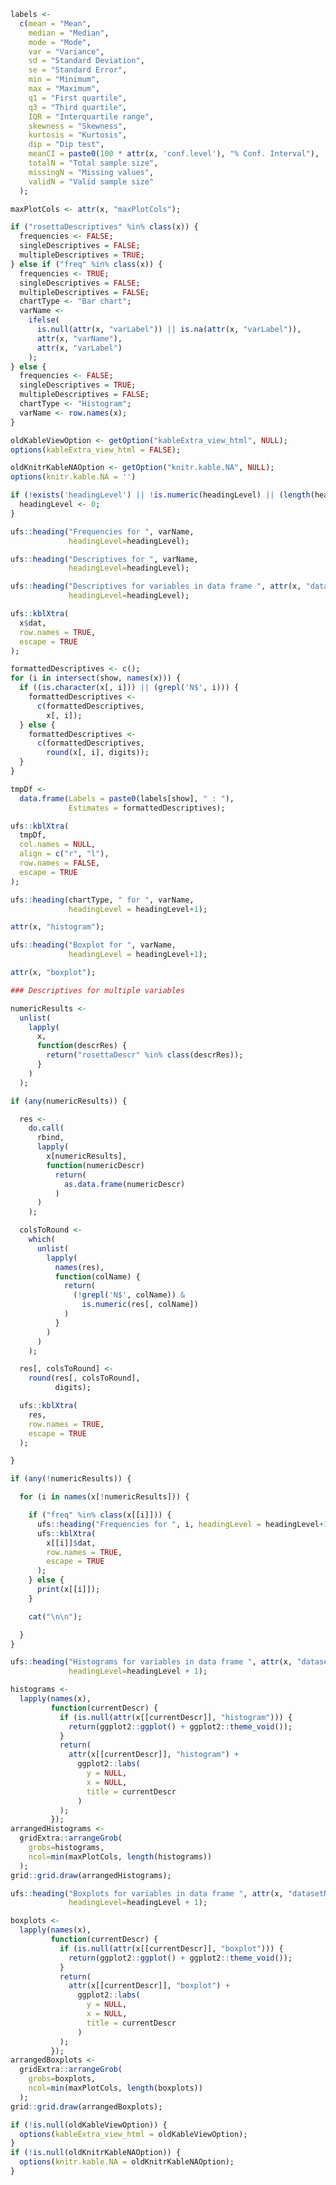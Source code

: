 
<div style="display:block;clear:both;" class="rosetta-descr-start"></div>
<div class="rosetta-descr-container">

```{r,eval=TRUE, echo=FALSE}

labels <-
  c(mean = "Mean",
    median = "Median",
    mode = "Mode",
    var = "Variance",
    sd = "Standard Deviation",
    se = "Standard Error",
    min = "Minimum",
    max = "Maximum",
    q1 = "First quartile",
    q3 = "Third quartile",
    IQR = "Interquartile range",
    skewness = "Skewness",
    kurtosis = "Kurtosis",
    dip = "Dip test",
    meanCI = paste0(100 * attr(x, 'conf.level'), "% Conf. Interval"),
    totalN = "Total sample size",
    missingN = "Missing values",
    validN = "Valid sample size"
  );

maxPlotCols <- attr(x, "maxPlotCols");

if ("rosettaDescriptives" %in% class(x)) {
  frequencies <- FALSE;
  singleDescriptives = FALSE;
  multipleDescriptives = TRUE;
} else if ("freq" %in% class(x)) {
  frequencies <- TRUE;
  singleDescriptives = FALSE;
  multipleDescriptives = FALSE;
  chartType <- "Bar chart";
  varName <-
    ifelse(
      is.null(attr(x, "varLabel")) || is.na(attr(x, "varLabel")),
      attr(x, "varName"),
      attr(x, "varLabel")
    );
} else {
  frequencies <- FALSE;
  singleDescriptives = TRUE;
  multipleDescriptives = FALSE;
  chartType <- "Histogram";
  varName <- row.names(x);
}

oldKableViewOption <- getOption("kableExtra_view_html", NULL);
options(kableExtra_view_html = FALSE);

oldKnitrKableNAOption <- getOption("knitr.kable.NA", NULL);
options(knitr.kable.NA = '')

if (!exists('headingLevel') || !is.numeric(headingLevel) || (length(headingLevel) != 1)) {
  headingLevel <- 0;
}

```

```{r, results='asis', eval=frequencies}

ufs::heading("Frequencies for ", varName,
             headingLevel=headingLevel);
```

```{r, results='asis', eval=singleDescriptives}
ufs::heading("Descriptives for ", varName,
             headingLevel=headingLevel);
```

```{r, results='asis', eval=multipleDescriptives}
ufs::heading("Descriptives for variables in data frame ", attr(x, "datasetName"),
             headingLevel=headingLevel);
```

```{r, echo=echoPartial, results='asis', eval=frequencies}

ufs::kblXtra(
  x$dat,
  row.names = TRUE,
  escape = TRUE
);

```

```{r, echo=echoPartial, results='asis', eval=singleDescriptives}

formattedDescriptives <- c();
for (i in intersect(show, names(x))) {
  if ((is.character(x[, i])) || (grepl('N$', i))) {
    formattedDescriptives <-
      c(formattedDescriptives,
        x[, i]);
  } else {
    formattedDescriptives <-
      c(formattedDescriptives,
        round(x[, i], digits));
  }
}

tmpDf <-
  data.frame(Labels = paste0(labels[show], " : "),
             Estimates = formattedDescriptives);

ufs::kblXtra(
  tmpDf,
  col.names = NULL,
  align = c("r", "l"),
  row.names = FALSE,
  escape = TRUE
);

```

```{r, echo=echoPartial, results='asis', eval=(!is.null(attr(x, "histogram"))), fig.width=5, fig.height=5, fig.cap=paste0("Histogram for ", varName) }

ufs::heading(chartType, " for ", varName,
             headingLevel = headingLevel+1);

attr(x, "histogram");

```

```{r, echo=echoPartial, results='asis', eval=(singleDescriptives && (!is.null(attr(x, "boxplot")))), fig.width=5, fig.height=5, fig.cap=paste0("Boxplot for ", varName) }

ufs::heading("Boxplot for ", varName,
             headingLevel = headingLevel+1);

attr(x, "boxplot");

```

```{r, echo=echoPartial, results='asis', eval=multipleDescriptives}

### Descriptives for multiple variables

numericResults <-
  unlist(
    lapply(
      x,
      function(descrRes) {
        return("rosettaDescr" %in% class(descrRes));
      }
    )
  );

if (any(numericResults)) {

  res <-
    do.call(
      rbind,
      lapply(
        x[numericResults],
        function(numericDescr)
          return(
            as.data.frame(numericDescr)
          )
      )
    );

  colsToRound <-
    which(
      unlist(
        lapply(
          names(res),
          function(colName) {
            return(
              (!grepl('N$', colName)) &
                is.numeric(res[, colName])
            )
          }
        )
      )
    );

  res[, colsToRound] <-
    round(res[, colsToRound],
          digits);

  ufs::kblXtra(
    res,
    row.names = TRUE,
    escape = TRUE
  );

}

if (any(!numericResults)) {

  for (i in names(x[!numericResults])) {

    if ("freq" %in% class(x[[i]])) {
      ufs::heading("Frequencies for ", i, headingLevel = headingLevel+1);
      ufs::kblXtra(
        x[[i]]$dat,
        row.names = TRUE,
        escape = TRUE
      );
    } else {
      print(x[[i]]);
    }

    cat("\n\n");

  }
}

```



```{r, echo=echoPartial, results='asis', eval=(multipleDescriptives && !is.null(attr(x[[1]], "histogram"))), fig.width=8, fig.height=(2 * ceiling(length(x)/4)), fig.cap=paste0("Histograms for variables in data frame ", attr(x, "datasetName")) }

ufs::heading("Histograms for variables in data frame ", attr(x, "datasetName"),
             headingLevel=headingLevel + 1);

histograms <-
  lapply(names(x),
         function(currentDescr) {
           if (is.null(attr(x[[currentDescr]], "histogram"))) {
             return(ggplot2::ggplot() + ggplot2::theme_void());
           }
           return(
             attr(x[[currentDescr]], "histogram") +
               ggplot2::labs(
                 y = NULL,
                 x = NULL,
                 title = currentDescr
               )
           );
         });
arrangedHistograms <-
  gridExtra::arrangeGrob(
    grobs=histograms,
    ncol=min(maxPlotCols, length(histograms))
  );
grid::grid.draw(arrangedHistograms);

```

```{r, echo=echoPartial, results='asis', eval=(multipleDescriptives && !is.null(attr(x[[1]], "boxplot"))), fig.width=8, fig.height=(2 * ceiling(length(x)/4)), fig.cap=paste0("Boxplots for variables in data frame ", attr(x, "datasetName")) }

ufs::heading("Boxplots for variables in data frame ", attr(x, "datasetName"),
             headingLevel=headingLevel + 1);

boxplots <-
  lapply(names(x),
         function(currentDescr) {
           if (is.null(attr(x[[currentDescr]], "boxplot"))) {
             return(ggplot2::ggplot() + ggplot2::theme_void());
           }
           return(
             attr(x[[currentDescr]], "boxplot") +
               ggplot2::labs(
                 y = NULL,
                 x = NULL,
                 title = currentDescr
               )
           );
         });
arrangedBoxplots <-
  gridExtra::arrangeGrob(
    grobs=boxplots,
    ncol=min(maxPlotCols, length(boxplots))
  );
grid::grid.draw(arrangedBoxplots);

```


```{r echo=FALSE}
if (!is.null(oldKableViewOption)) {
  options(kableExtra_view_html = oldKableViewOption);
}
if (!is.null(oldKnitrKableNAOption)) {
  options(knitr.kable.NA = oldKnitrKableNAOption);
}

```

</div>
<div style="display:block;clear:both;" class="rosetta-descr-end"></div>
